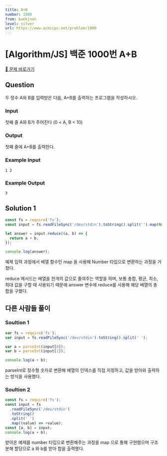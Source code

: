 ```yaml
---
title: A+B
number: 1000
from: baekjoon
level: silver
url: https://www.acmicpc.net/problem/1000
---
```


# [Algorithm/JS] 백준 1000번 A+B

[🔗 문제 바로가기](https://www.acmicpc.net/problem/1000)

## Question

두 정수 A와 B를 입력받은 다음, A+B를 출력하는 프로그램을 작성하시오.

### Input

첫째 줄 A와 B가 주어진다 (0 < A, B < 10)

### Output

첫째 줄에 A+B를 출력한다.

### Example Input

```
1 2
```

### Example Output

```
3
```

## Solution 1

```js
const fs = require('fs');
const input = fs.readFileSync('/dev/stdin').toString().split('').map(Number);

let answer = input.reduce((a, b) => {
  return a + b;
});

console.log(answer);
```

예제 입력 과정에서 배열 함수인 map 을 사용해 Number 타입으로 변환하는 과정을 거쳤다.

reduce 메서드는 배열을 한개의 값으로 줄여주는 역할을 하며, 보통 총합, 평균, 최소, 최대 값을 구할 때 사용되기 때문에 answer 변수에 reduce를 사용해 해당 배열의 총 합을 구했다.

## 다른 사람들 풀이

### Soultion 1

```js
var fs = require('fs');
var input = fs.readFileSync('/dev/stdin').toString().split(' ');

var a = parseInt(input[0]);
var b = parseInt(input[1]);

console.log(a + b);
```

parseInt로 정수형 숫자로 변환해 배열의 인덱스를 직접 지정하고, 값을 받아와 출력하는 방식을 사용했다.

### Soultion 2

```js
const fs = require('fs');
const input = fs
  .readFileSync('/dev/stdin')
  .toString()
  .split(' ')
  .map((value) => +value);
const [a, b] = input;
console.log(a + b);
```

받아온 예제를 number 타입으로 변환해주는 과정을 map 으로 통해 구현했으며 구조분해 할당으로 a 와 b를 받아 합을 출력했다.
